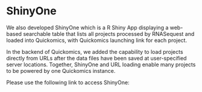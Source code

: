 # ShinyOne

We also developed ShinyOne which is a R Shiny App displaying a web-based searchable table that lists all projects processed by RNASequest and loaded into Quickomics, with Quickomics launching link for each project. 

In the backend of Quickomics, we added the capability to load projects directly from URLs after the data files have been saved at user-specified server locations. Together, ShinyOne and URL loading enable many projects to be powered by one Quickomics instance.

Please use the following link to access ShinyOne:

